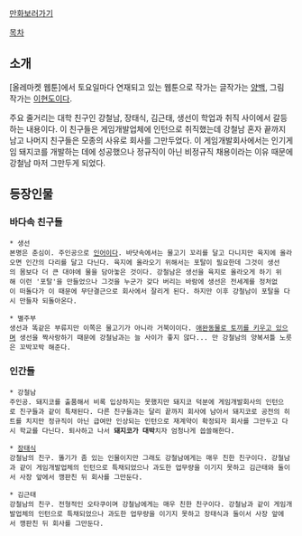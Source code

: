 [http://webtoon.olleh.com/toon/timesList.kt?webtoonseq=54 만화보러가기]

[[목차]]

== 소개 ==
[올레마켓 웹툰]에서 토요일마다 연재되고 있는 웹툰으로 작가는 글작가는 [[양백]], 그림 작가는 [[이현도]]이다. 

주요 줄거리는 대학 친구인 강철남, 장태식, 김근태, 생선이 학업과 취직 사이에서 갈등하는 내용이다. 이 친구들은 게임개발업체에 인턴으로 취직했는데 강철남 혼자 끝까지 남고 나머지 친구들은 모종의 사유로 회사를 그만두었다. 이 게임개발회사에서는 인기게임 돼지코를 개발하는 데에 성공했으나 정규직이 아닌 비정규직 채용이라는 이유 때문에 강철남 마저 그만두게 되었다. 

== 등장인물 ==
=== 바다속 친구들 ===
 * 생선
 본명은 춘심이. 주인공으로 [[인어]]이다. 바닷속에서는 물고기 꼬리를 달고 다니지만 육지에 올라오면 인간의 다리를 달고 다닌다. 육지에 올라오기 위해서는 포탈이 필요한데 그것이 생선의 몸보다 더 큰 대야에 물을 담아놓은 것이다. 강철남은 생선을 육지로 올라오게 하기 위해 이런 '포탈'을 만들었으나 그것을 누군가 갖다 버리는 바람에 생선은 전세계를 정처없이 떠돌다가 이 때문에 무단결근으로 회사에서 잘리게 된다. 하지만 이후 강철남이 포탈을 다시 만들자 되돌아온다.

 * 별주부
 생선과 똑같은 부류지만 이쪽은 물고기가 아니라 거북이이다. [[별주부전|애완동물로 토끼를 키우고 있으며]] 생선을 짝사랑하기 때문에 강철남과는 늘 사이가 좋지 않다... 만 강철남의 양복셔틀 노릇은 꼬박꼬박 해준다.

=== 인간들 ===
 * 강철남
 주인공. 돼지코를 출품해서 비록 입상하지는 못했지만 돼지코 덕분에 게임개발회사의 인턴으로 친구들과 같이 특채된다. 다른 친구들과는 달리 끝까지 회사에 남아서 돼지코로 공전의 히트를 치지만 정규직이 아닌 급여만 인상되는 인턴으로 재계약이 확정되자 회사를 그만두고 다시 학교를 다닌다. 퇴사하고 나서 '''돼지코가 대박'''치자 엄청나게 씁쓸해한다.

 * [[장태식]]
 강철남의 친구. 똘기가 좀 있는 인물이지만 그래도 강철남에게는 매우 친한 친구이다. 강철남과 같이 게임개발업체의 인턴으로 특채되었으나 과도한 업무량을 이기지 못하고 김근태와 둘이서 사장 앞에서 깽판친 뒤 회사를 그만둔다.

 * 김근태
 강철남의 친구. 전형적인 오타쿠이며 강철남에게는 매우 친한 친구이다. 강철남과 같이 게임개발업체의 인턴으로 특채되었으나 과도한 업무량을 이기지 못하고 장태식과 둘이서 사장 앞에서 깽판친 뒤 회사를 그만둔다.
